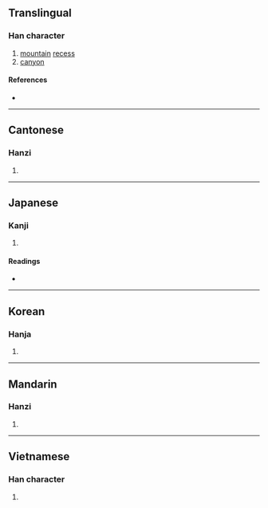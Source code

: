 {{character info/new}}
==Translingual==

===Han character===
{{Han char|rn=46|rad=山|as=09|sn=12|four=26727|canj=UWLB|ids=⿰山禺}}

# [[mountain]] [[recess]]
# [[canyon]]

====References====
* {{Han ref|kx=0316.190|dkj=08281|dj=0616.400|hdz=10786.030|uh=5D4E|ud=23886|bh=D8E1|bd=55521}}

----

==Cantonese==

===Hanzi===
{{yue-hanzi|jyut=[[jyu4]]|y=yu4}}

# {{defn|lang=yue|sort=山09}}

----

==Japanese==

===Kanji===
{{ja-kanji|grade=|rs=山09}}

# {{defn|lang=ja|sort=山09}}

====Readings====
* {{ja-readings|on=[[ぐう]] (gū), [[ぐ]] (gu)|kun=[[くま]] (kuma)}}

----

==Korean==

===Hanja===
{{ko-hanja|hangeul=유|rv=yu|mr=yu}}

# {{defn|lang=ko|sort=山09}}

----

==Mandarin==

===Hanzi===
{{cmn-hanzi|pin=[[yú]] ([[yu2]])|wg=yü<sup>2</sup>}}

# {{defn|lang=cmn|sort=山09}}

----

==Vietnamese==

===Han character===
{{vi-readings|rs=山09|hanviet=giủng}}

# {{defn|lang=vi|sort=山09}}